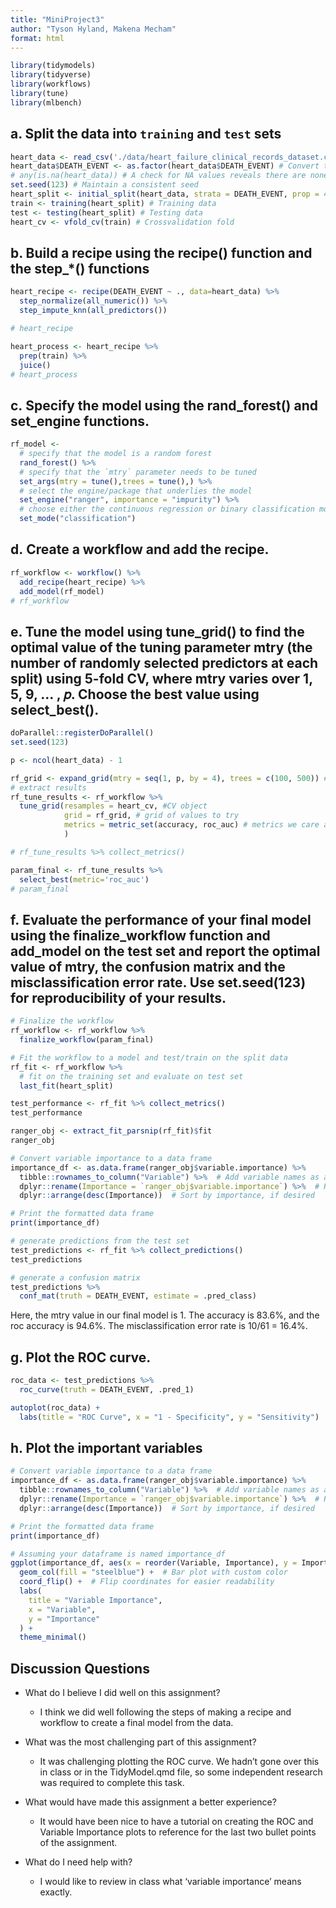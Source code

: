 ```yaml
---
title: "MiniProject3"
author: "Tyson Hyland, Makena Mecham"
format: html
---
```


```r
library(tidymodels)
library(tidyverse)
library(workflows)
library(tune)
library(mlbench)
```

## a. Split the data into `training` and `test` sets

```r
heart_data <- read_csv('./data/heart_failure_clinical_records_dataset.csv')
heart_data$DEATH_EVENT <- as.factor(heart_data$DEATH_EVENT) # Convert the response to a factor to work in the rf model later
# any(is.na(heart_data)) # A check for NA values reveals there are none in the data
set.seed(123) # Maintain a consistent seed
heart_split <- initial_split(heart_data, strata = DEATH_EVENT, prop = 4/5) # Split the data into training and testing sets
train <- training(heart_split) # Training data
test <- testing(heart_split) # Testing data
heart_cv <- vfold_cv(train) # Crossvalidation fold
```

## b. Build a recipe using the recipe() function and the step\_\*() functions

```r
heart_recipe <- recipe(DEATH_EVENT ~ ., data=heart_data) %>%
  step_normalize(all_numeric()) %>%
  step_impute_knn(all_predictors())

# heart_recipe
```

```r
heart_process <- heart_recipe %>%
  prep(train) %>%
  juice()
# heart_process
```

## c. Specify the model using the rand_forest() and set_engine functions.

```r
rf_model <- 
  # specify that the model is a random forest
  rand_forest() %>%
  # specify that the `mtry` parameter needs to be tuned
  set_args(mtry = tune(),trees = tune(),) %>%
  # select the engine/package that underlies the model
  set_engine("ranger", importance = "impurity") %>%
  # choose either the continuous regression or binary classification mode
  set_mode("classification") 
```

## d. Create a workflow and add the recipe.

```r
rf_workflow <- workflow() %>% 
  add_recipe(heart_recipe) %>% 
  add_model(rf_model)
# rf_workflow
```

## e. Tune the model using tune_grid() to find the optimal value of the tuning parameter mtry (the number of randomly selected predictors at each split) using 5-fold CV, where mtry varies over 1, 5, 9, ... , 𝑝. Choose the best value using select_best().

```r
doParallel::registerDoParallel()
set.seed(123)

p <- ncol(heart_data) - 1

rf_grid <- expand_grid(mtry = seq(1, p, by = 4), trees = c(100, 500)) # Passing values 
# extract results
rf_tune_results <- rf_workflow %>%
  tune_grid(resamples = heart_cv, #CV object
            grid = rf_grid, # grid of values to try
            metrics = metric_set(accuracy, roc_auc) # metrics we care about
            )

# rf_tune_results %>% collect_metrics()

param_final <- rf_tune_results %>% 
  select_best(metric='roc_auc')
# param_final
```

## f. Evaluate the performance of your final model using the finalize_workflow function and add_model on the test set and report the optimal value of mtry, the confusion matrix and the misclassification error rate. Use set.seed(123) for reproducibility of your results.

```r
# Finalize the workflow
rf_workflow <- rf_workflow %>%
  finalize_workflow(param_final)
```

```r
# Fit the workflow to a model and test/train on the split data
rf_fit <- rf_workflow %>%
  # fit on the training set and evaluate on test set
  last_fit(heart_split)

test_performance <- rf_fit %>% collect_metrics()
test_performance
```

```r
ranger_obj <- extract_fit_parsnip(rf_fit)$fit
ranger_obj
```

```r
# Convert variable importance to a data frame
importance_df <- as.data.frame(ranger_obj$variable.importance) %>%
  tibble::rownames_to_column("Variable") %>%  # Add variable names as a column
  dplyr::rename(Importance = `ranger_obj$variable.importance`) %>%  # Rename the importance column
  dplyr::arrange(desc(Importance))  # Sort by importance, if desired

# Print the formatted data frame
print(importance_df)
```

```r
# generate predictions from the test set
test_predictions <- rf_fit %>% collect_predictions()
test_predictions
```

```r
# generate a confusion matrix
test_predictions %>% 
  conf_mat(truth = DEATH_EVENT, estimate = .pred_class)
```

Here, the mtry value in our final model is 1. The accuracy is 83.6%, and the roc accuracy is 94.6%. The misclassification error rate is 10/61 = 16.4%.

## g. Plot the ROC curve.

```r
roc_data <- test_predictions %>%
  roc_curve(truth = DEATH_EVENT, .pred_1)

autoplot(roc_data) +
  labs(title = "ROC Curve", x = "1 - Specificity", y = "Sensitivity")
```

## h. Plot the important variables

```r
# Convert variable importance to a data frame
importance_df <- as.data.frame(ranger_obj$variable.importance) %>%
  tibble::rownames_to_column("Variable") %>%  # Add variable names as a column
  dplyr::rename(Importance = `ranger_obj$variable.importance`) %>%  # Rename the importance column
  dplyr::arrange(desc(Importance))  # Sort by importance, if desired

# Print the formatted data frame
print(importance_df)
```

```r
# Assuming your dataframe is named importance_df
ggplot(importance_df, aes(x = reorder(Variable, Importance), y = Importance)) +
  geom_col(fill = "steelblue") +  # Bar plot with custom color
  coord_flip() +  # Flip coordinates for easier readability
  labs(
    title = "Variable Importance",
    x = "Variable",
    y = "Importance"
  ) +
  theme_minimal()
```

## Discussion Questions

-   What do I believe I did well on this assignment?

    -   I think we did well following the steps of making a recipe and workflow to create a final model from the data.

-   What was the most challenging part of this assignment?

    -   It was challenging plotting the ROC curve. We hadn't gone over this in class or in the TidyModel.qmd file, so some independent research was required to complete this task.

-   What would have made this assignment a better experience?

    -   It would have been nice to have a tutorial on creating the ROC and Variable Importance plots to reference for the last two bullet points of the assignment.

-   What do I need help with?

    -   I would like to review in class what 'variable importance' means exactly.

